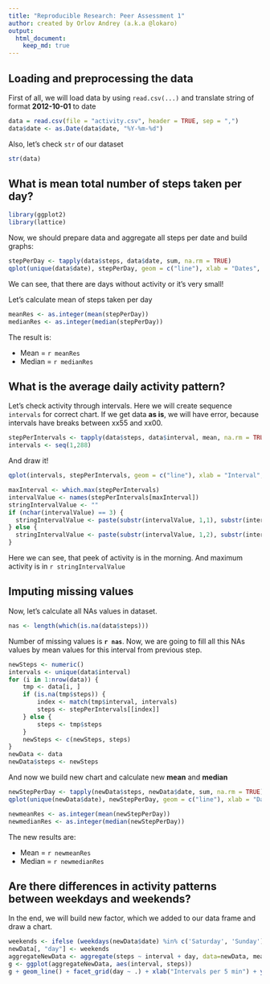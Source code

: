 ```yaml
---
title: "Reproducible Research: Peer Assessment 1"
author: created by Orlov Andrey (a.k.a @lokaro)
output: 
  html_document:
    keep_md: true
---
```



## Loading and preprocessing the data
First of all, we will load data by using `read.csv(...)` and translate string of format **2012-10-01** to date
```r
data = read.csv(file = "activity.csv", header = TRUE, sep = ",")
data$date <- as.Date(data$date, "%Y-%m-%d")
```
Also, let's check `str` of our dataset
``` r
str(data)
```

## What is mean total number of steps taken per day?
``` r
library(ggplot2)
library(lattice)
```

Now, we should prepare data and aggregate all steps per date and build graphs:
``` r
stepPerDay <- tapply(data$steps, data$date, sum, na.rm = TRUE)
qplot(unique(data$date), stepPerDay, geom = c("line"), xlab = "Dates", ylab = "Steps per day")
```

We can see, that there are days without activity or it's very small!

Let's calculate mean of steps taken per day
``` r
meanRes <- as.integer(mean(stepPerDay))
medianRes <- as.integer(median(stepPerDay))
```

The result is:

* Mean = `r meanRes`
* Median = `r medianRes`

## What is the average daily activity pattern?

Let's check activity through intervals. Here we will create sequence `intervals` for correct chart. If we get data **as is**, we will have error, because intervals have breaks between xx55 and xx00. 
``` r
stepPerIntervals <- tapply(data$steps, data$interval, mean, na.rm = TRUE)
intervals <- seq(1,288)
```

And draw it!
``` r
qplot(intervals, stepPerIntervals, geom = c("line"), xlab = "Interval", ylab = "Steps per interval")
```

```r
maxInterval <- which.max(stepPerIntervals)
intervalValue <- names(stepPerIntervals[maxInterval])
stringIntervalValue <- ""
if (nchar(intervalValue) == 3) {
  stringIntervalValue <- paste(substr(intervalValue, 1,1), substr(intervalValue, 2,3), sep = ":")
} else {
  stringIntervalValue <- paste(substr(intervalValue, 1,2), substr(intervalValue, 3,4), sep = ":")
}
```

Here we can see, that peek of activity is in the morning. And maximum activity is in `r stringIntervalValue`


## Imputing missing values
Now, let's calculate all NAs values in dataset.
``` r
nas <- length(which(is.na(data$steps)))
```

Number of missing values is **`r nas`**.
Now, we are going to fill all this NAs values by mean values for this interval from previous step.
``` r
newSteps <- numeric()
intervals <- unique(data$interval)
for (i in 1:nrow(data)) {
    tmp <- data[i, ]
    if (is.na(tmp$steps)) {
        index <- match(tmp$interval, intervals)
        steps <- stepPerIntervals[[index]]
    } else {
        steps <- tmp$steps
    }
    newSteps <- c(newSteps, steps)
}
newData <- data
newData$steps <- newSteps
```

And now we build new chart and calculate new **mean** and **median**

``` r
newStepPerDay <- tapply(newData$steps, newData$date, sum, na.rm = TRUE)
qplot(unique(newData$date), newStepPerDay, geom = c("line"), xlab = "Dates", ylab = "New steps per day")
```

``` r
newmeanRes <- as.integer(mean(newStepPerDay))
newmedianRes <- as.integer(median(newStepPerDay))
```

The new results are:

* Mean = `r newmeanRes`
* Median = `r newmedianRes`


## Are there differences in activity patterns between weekdays and weekends?
In the end, we will build new factor, which we added to our data frame and draw a chart.
``` r
weekends <- ifelse (weekdays(newData$date) %in% c('Saturday', 'Sunday'),  "weekend", "weekday")
newData[, "day"] <- weekends
aggregateNewData <- aggregate(steps ~ interval + day, data=newData, mean)
g <- ggplot(aggregateNewData, aes(interval, steps))
g + geom_line() + facet_grid(day ~ .) + xlab("Intervals per 5 min") + ylab("Number of steps")
```





